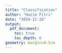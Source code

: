 ```yaml
---
title: "Classification"
author: "Hazim Fitri"
date: "2024-12-28"
output: 
  pdf_document:
    toc: true
    toc_depth: 6
geometry: margin=0.5cm
---
```

